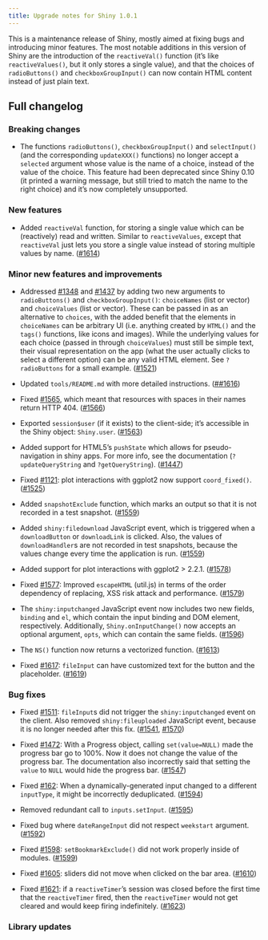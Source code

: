 ```yaml
---
title: Upgrade notes for Shiny 1.0.1
---
```


This is a maintenance release of Shiny, mostly aimed at fixing bugs and introducing minor features. The most notable additions in this version of Shiny are the introduction of the `reactiveVal()` function (it's like `reactiveValues()`, but it only stores a single value), and that the choices of `radioButtons()` and `checkboxGroupInput()` can now contain HTML content instead of just plain text.

## Full changelog

### Breaking changes

* The functions `radioButtons()`, `checkboxGroupInput()` and `selectInput()` (and the corresponding `updateXXX()` functions) no longer accept a `selected` argument whose value is the name of a choice, instead of the value of the choice. This feature had been deprecated since Shiny 0.10 (it printed a warning message, but still tried to match the name to the right choice) and it's now completely unsupported.

### New features

* Added `reactiveVal` function, for storing a single value which can be (reactively) read and written. Similar to `reactiveValues`, except that `reactiveVal` just lets you store a single value instead of storing multiple values by name. ([#1614](https://github.com/rstudio/shiny/pull/1614))

### Minor new features and improvements

* Addressed [#1348](https://github.com/rstudio/shiny/issues/1348) and [#1437](https://github.com/rstudio/shiny/issues/1437) by adding two new arguments to `radioButtons()` and `checkboxGroupInput()`: `choiceNames` (list or vector) and `choiceValues` (list or vector). These can be passed in as an alternative to `choices`, with the added benefit that the elements in `choiceNames` can be arbitrary UI (i.e. anything created by `HTML()` and the `tags()` functions, like icons and images). While the underlying values for each choice (passed in through `choiceValues`) must still be simple text, their visual representation on the app (what the user actually clicks to select a different option) can be any valid HTML element. See `?radioButtons` for a small example. ([#1521](https://github.com/rstudio/shiny/pull/1521))

* Updated `tools/README.md` with more detailed instructions. ([##1616](https://github.com/rstudio/shiny/pull/1616))

* Fixed [#1565](https://github.com/rstudio/shiny/issues/1565), which meant that resources with spaces in their names return HTTP 404. ([#1566](https://github.com/rstudio/shiny/pull/1566))

* Exported `session$user` (if it exists) to the client-side; it's accessible in the Shiny object: `Shiny.user`. ([#1563](https://github.com/rstudio/shiny/pull/1563))

* Added support for HTML5's `pushState` which allows for pseudo-navigation
in shiny apps. For more info, see the documentation (`?updateQueryString` and `?getQueryString`). ([#1447](https://github.com/rstudio/shiny/pull/1447))

* Fixed [#1121](https://github.com/rstudio/shiny/issues/1121): plot interactions with ggplot2 now support `coord_fixed()`. ([#1525](https://github.com/rstudio/shiny/pull/1525))

* Added `snapshotExclude` function, which marks an output so that it is not recorded in a test snapshot. ([#1559](https://github.com/rstudio/shiny/pull/1559))

* Added `shiny:filedownload` JavaScript event, which is triggered when a `downloadButton` or `downloadLink` is clicked. Also, the values of `downloadHandler`s are not recorded in test snapshots, because the values change every time the application is run. ([#1559](https://github.com/rstudio/shiny/pull/1559))

* Added support for plot interactions with ggplot2 > 2.2.1. ([#1578](https://github.com/rstudio/shiny/pull/1578))

* Fixed [#1577](https://github.com/rstudio/shiny/issues/1577): Improved `escapeHTML` (util.js) in terms of the order dependency of replacing, XSS risk attack and performance. ([#1579](https://github.com/rstudio/shiny/pull/1579))

* The `shiny:inputchanged` JavaScript event now includes two new fields, `binding` and `el`, which contain the input binding and DOM element, respectively. Additionally, `Shiny.onInputChange()` now accepts an optional argument, `opts`, which can contain the same fields. ([#1596](https://github.com/rstudio/shiny/pull/1596))

* The `NS()` function now returns a vectorized function. ([#1613](https://github.com/rstudio/shiny/pull/1613))

* Fixed [#1617](https://github.com/rstudio/shiny/issues/1617): `fileInput` can have customized text for the button and the placeholder. ([#1619](https://github.com/rstudio/shiny/pull/1619))

### Bug fixes

* Fixed [#1511](https://github.com/rstudio/shiny/issues/1511): `fileInput`s did not trigger the `shiny:inputchanged` event on the client. Also removed `shiny:fileuploaded` JavaScript event, because it is no longer needed after this fix. ([#1541](https://github.com/rstudio/shiny/pull/1541), [#1570](https://github.com/rstudio/shiny/pull/1570))

* Fixed [#1472](https://github.com/rstudio/shiny/issues/1472): With a Progress object, calling `set(value=NULL)` made the progress bar go to 100%. Now it does not change the value of the progress bar. The documentation also incorrectly said that setting the `value` to `NULL` would hide the progress bar. ([#1547](https://github.com/rstudio/shiny/pull/1547))

* Fixed [#162](https://github.com/rstudio/shiny/issues/162): When a dynamically-generated input changed to a different `inputType`, it might be incorrectly deduplicated.  ([#1594](https://github.com/rstudio/shiny/pull/1594))

* Removed redundant call to `inputs.setInput`. ([#1595](https://github.com/rstudio/shiny/pull/1595))

* Fixed bug where `dateRangeInput` did not respect `weekstart` argument. ([#1592](https://github.com/rstudio/shiny/pull/1592))

* Fixed [#1598](https://github.com/rstudio/shiny/issues/1598): `setBookmarkExclude()` did not work properly inside of modules. ([#1599](https://github.com/rstudio/shiny/pull/1599))

* Fixed [#1605](https://github.com/rstudio/shiny/issues/1605): sliders did not move when clicked on the bar area. ([#1610](https://github.com/rstudio/shiny/pull/1610))

* Fixed [#1621](https://github.com/rstudio/shiny/issues/1621): if a `reactiveTimer`'s session was closed before the first time that the `reactiveTimer` fired, then the `reactiveTimer` would not get cleared and would keep firing indefinitely. ([#1623](https://github.com/rstudio/shiny/pull/1623))

### Library updates

